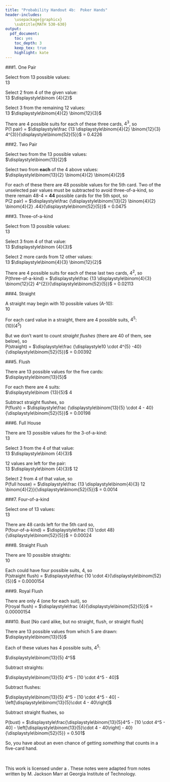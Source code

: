 ```yaml
---
title: "Probability Handout 4b:  Poker Hands"
header-includes: 
    \usepackage{graphicx}
    \subtitle{MATH 530-630}
output: 
  pdf_document: 
    toc: yes
    toc_depth: 3
    keep_tex: true
    highlight: kate
---
```


###1. One Pair  

Select from 13 possible values:  
13  

Select 2 from 4 of the given value:  
13 $\displaystyle\binom {4}{2}$  

Select 3 from the remaining 12 values:  
13 $\displaystyle\binom{4}{2} \binom{12}{3}$  

There are 4 possible suits for each of these three cards, $4^{3}$, so  
P(1 pair) = $\displaystyle\frac {13 \displaystyle\binom{4}{2} \binom{12}{3} 4^{3}}{\displaystyle\binom{52}{5}}$ = 0.4226  

###2. Two Pair  

Select two from the 13 possible values:  
$\displaystyle\binom{13}{2}$  

Select two from **each** of the 4 above values:  
$\displaystyle\binom{13}{2} \binom{4}{2} \binom{4}{2}$  

For each of these there are 48 possible values for the 5th card. 
Two of the unselected pair values must be subtracted to avoid three-of-a-kind, so there remain 48-4 = **44** possible cards for the 5th spot, so   
P(2 pair) = $\displaystyle\frac {\displaystyle\binom{13}{2} \binom{4}{2} \binom{4}{2} .44}{\displaystyle\binom{52}{5}}$ = 0.0475  

###3. Three-of-a-kind  

Select from 13 possible values:  
13  

Select 3 from 4 of that value:  
13 $\displaystyle\binom {4}{3}$  

Select 2 more cards from 12 other values:  
13 $\displaystyle\binom{4}{3} \binom{12}{2}$  

There are 4 possible suits for each of these last two cards, $4^{2}$, so    
P(three-of-a-kind) = $\displaystyle\frac {13 \displaystyle\binom{4}{3} \binom{12}{2} 4^{2}}{\displaystyle\binom{52}{5}}$ = 0.02113  

###4. Straight  

A straight may begin with 10 possible values (A-10):  
10  

For each card value in a straight, there are 4 possible suits, $4^{5}$:  
(10)($4^{5}$)  

But we don't want to count _straight flushes_ (there are 40 of them, see below), so  
P(straight) = $\displaystyle\frac {\displaystyle10 \cdot 4^{5} -40}{\displaystyle\binom{52}{5}}$ = 0.00392  


###5. Flush

There are 13 possible values for the five cards:  
$\displaystyle\binom{13}{5}$  

For each there are 4 suits:  
$\displaystyle\binom {13}{5}$ 4

Subtract straight flushes, so      
P(flush) = $\displaystyle\frac {\displaystyle\binom{13}{5} \cdot 4 - 40}{\displaystyle\binom{52}{5}}$ = 0.00198  

###6. Full House  

There are 13 possible values for the 3-of-a-kind:  
13  

Select 3 from the 4 of that value:  
13 $\displaystyle\binom {4}{3}$  

12 values are left for the pair:  
13 $\displaystyle\binom {4}{3}$ 12  

Select 2 from 4 of that value, so  
P(full house) = $\displaystyle\frac {13 \displaystyle\binom{4}{3} 12 \binom{4}{2}}{\displaystyle\binom{52}{5}}$ = 0.0014  

###7. Four-of-a-kind  

Select one of 13 values:  
13  

There are 48 cards left for the 5th card so,  
P(four-of-a-kind) = $\displaystyle\frac {13 \cdot 48}{\displaystyle\binom{52}{5}}$ = 0.00024  

###8. Straight Flush  

There are 10 possible straights:  
10  

Each could have four possible suits, 4, so  
P(straight flush) = $\displaystyle\frac {10 \cdot 4}{\displaystyle\binom{52}{5}}$ = 0.0000154  

###9. Royal Flush  

There are only 4 (one for each suit), so  
P(royal flush) = $\displaystyle\frac {4}{\displaystyle\binom{52}{5}}$ = 0.00000154

###10. Bust
[No card alike, but no straight, flush, or straight flush]

There are 13 possible values from which 5 are drawn:  
$\displaystyle\binom{13}{5}$

Each of these values has 4 possible suits, 4$^5$:

$\displaystyle\binom{13}{5} 4^5$

Subtract straights:

$\displaystyle\binom{13}{5} 4^5 - [10 \cdot 4^5 - 40]$

Subtract flushes:

$\displaystyle\binom{13}{5} 4^5 - [10 \cdot 4^5 - 40] - \left[\displaystyle\binom{13}{5}\cdot 4 - 40\right]$

Subtract straight flushes, so

P(bust) = $\displaystyle\frac{\displaystyle\binom{13}{5}4^5 - [10 \cdot 4^5 - 40] - \left[\displaystyle\binom{13}{5}\cdot 4 - 40\right] - 40}{\displaystyle\binom{52}{5}} = 0.501$

So, you have about an even chance of getting *something* that counts in a five-card hand.

\vfill
------------------------------------------------

\includegraphics{cc.png}  
This work is licensed under a \href{http://creativecommons.org/licenses/by/4.0/}{Creative Commons Attribution 4.0 International License}. These notes were adapted from notes written by M. Jackson Marr at Georgia Institute of Technology.